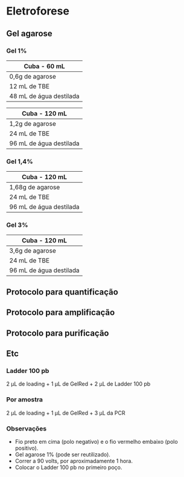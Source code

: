 # Eletroforese

## Gel agarose

### Gel 1%

| Cuba - 60 mL            |
|-------------------------|
| 0,6g de agarose         |
| 12 mL de TBE            |
| 48 mL de água destilada |

| Cuba - 120 mL           |
|-------------------------|
| 1,2g de agarose         |
| 24 mL de TBE            |
| 96 mL de água destilada |

### Gel 1,4%

| Cuba - 120 mL           |
|-------------------------|
| 1,68g de agarose        |
| 24 mL de TBE            |
| 96 mL de água destilada |

### Gel 3%

| Cuba - 120 mL           |
|-------------------------|
| 3,6g de agarose         |
| 24 mL de TBE            |
| 96 mL de água destilada |

## Protocolo para quantificação

## Protocolo para amplificação

## Protocolo para purificação


## Etc

### Ladder 100 pb

2 μL de loading + 1 μL de GelRed + 2 μL de Ladder 100 pb

### Por amostra

2 μL de loading + 1 μL de GelRed + 3 μL da PCR

### Observações

-   Fio preto em cima (polo negativo) e o fio vermelho embaixo (polo positivo).
-   Gel agarose 1% (pode ser reutilizado).
-   Correr a 90 volts, por aproximadamente 1 hora.
-   Colocar o Ladder 100 pb no primeiro poço.

